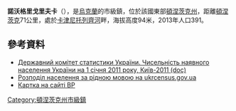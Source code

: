 {{no footnotes|time=2015-09-14T23:52:13+00:00}}
{{coord|48|34|44|N|37|25|17|E|scale:100000|display=title}}

'''諾沃格里戈里夫卡'''（{{lang-uk|Новогригорівка}}），是[[烏克蘭|烏克蘭]]的市級鎮，位於該國東部[[頓涅茨克州|頓涅茨克州]]，距離[[頓涅茨克|頓涅茨克]]71公里，處於[[卡津尼托列齊河|卡津尼托列齊河]]畔，海拔高度94米，2013年人口391。

==參考資料==
*[https://web.archive.org/web/20121010205321/http://stat6.stat.lviv.ua/PXWEB2007/ukr/publ/2011/chnas.zip Державний комітет статистики України. Чисельність наявного населення України на 1 січня 2011 року, Київ-2011 (doc)]
*[http://database.ukrcensus.gov.ua/MULT/Database/Census/databasetree_uk.asp Розподіл населення за рідною мовою на ukrcensus.gov.ua]{{Wayback|url=http://database.ukrcensus.gov.ua/MULT/Database/Census/databasetree_uk.asp |date=20140731182036 }}
* [http://w1.c1.rada.gov.ua/pls/z7503/A005?rdat1=22.03.2014&rf7571=8417 Картка на сайті ВР]

{{DEFAULTSORT:Новогригорівка}}
[[Category:頓涅茨克州市級鎮|Category:頓涅茨克州市級鎮]]


{{Donetsk-geo-stub}}